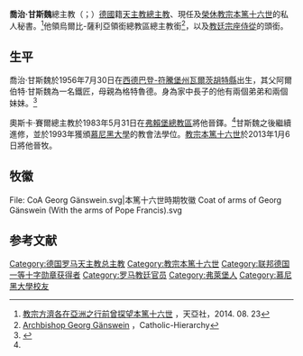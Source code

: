 {{Infobox Christian leader
| honorific-prefix = 
| name             = 喬治·甘斯魏<br />Georg Gänswein
| honorific-suffix =
| native_name      =
| native_name_lang =
| title            = {{link-en|教宗府|Prefecture of the Papal Household|教宗府總監}}
| image            = Exsequien Joachim Meisner-7798.jpg
| image_size       = 250px
| alt              =
| church           =
| archdiocese      =
| province         =
| metropolis       =
| diocese          =
| see              = 
| elected          =
| appointed        = 2012年12月7日
| term             =
| term_start       = 2013年1月6日
| quashed          =
| term_end         =
| predecessor      = [[雅各伯·彌額爾·哈維|雅各伯·彌額爾·哈維]]
| opposed          =
| successor        = （現任）
| other_post       = {{unbulleted list|本篤十六世私人秘書|烏爾比-薩利亞領銜總教區領銜總主教}}<br>[[蒙席|教廷宗座侍從]]
<!---------- Orders ---------->
| ordination       = 1984年5月31日
| ordained_by      = 奧斯卡·賽爾
| consecration     = 2013年1月6日
| consecrated_by   = [[教宗本篤十六世|教宗本篤十六世]]
| cardinal         =
| rank             = 
<!---------- Personal details ---------->
| birth_name       = Georg Gänswein
| birth_date       = {{birth date and age|1956|07|30|df=yes}}
| birth_place      = [[西德|西德]][[巴登-符騰堡州|巴登-符騰堡州]][[瓦爾茨胡特縣|瓦爾茨胡特縣]]
| death_date       = <!-- {{Death date and age|YYYY|MM|DD|YYYY|MM|DD}} (death date then birth date) -->
| death_place      =
| buried           =
| nationality      = [[德國|德國]]
| religion         = [[天主教|天主教]]
| residence        = [[梵蒂岡|梵蒂岡]]
| parents          =
| occupation       = {{unbulleted list|本篤十六世私人秘書|教宗府總管}}
| profession       =
| education        = 
| alma_mater       = [[慕尼黑大學|慕尼黑大學]]
| motto            = Testimonium perhibere veritati（為給真理作證）
| signature        =
| signature_alt    =
| coat_of_arms     = Coat of arms of Georg Gänswein (With the arms of Pope Francis).svg
| coat_of_arms_alt = CoA Georg Gänswein.svg
}}

'''喬治·甘斯魏'''總主教（{{lang-de|Georg Gänswein}}；{{bd|1956年|3月4日|catIdx= Georg Gänswein}}）[[德國|德國]]籍[[天主教|天主教]][[總主教|總主教]]、現任{{link-en|教宗府|Prefecture of the Papal Household|教宗府總監}}及[[本篤十六世|榮休教宗本篤十六世]]的私人秘書。<ref>[http://china.ucanews.com/2014/08/23/%E6%95%99%E5%AE%97%E6%96%B9%E6%BF%9F%E5%90%84%E5%9C%A8%E4%BA%9E%E6%B4%B2%E4%B9%8B%E8%A1%8C%E5%89%8D%E6%9B%BE%E6%8E%A2%E6%9C%9B%E6%9C%AC%E7%AF%A4%E5%8D%81%E5%85%AD%E4%B8%96/ 教宗方濟各在亞洲之行前曾探望本篤十六世] {{Wayback|url=http://china.ucanews.com/2014/08/23/%E6%95%99%E5%AE%97%E6%96%B9%E6%BF%9F%E5%90%84%E5%9C%A8%E4%BA%9E%E6%B4%B2%E4%B9%8B%E8%A1%8C%E5%89%8D%E6%9B%BE%E6%8E%A2%E6%9C%9B%E6%9C%AC%E7%AF%A4%E5%8D%81%E5%85%AD%E4%B8%96/ |date=20160311051634 }}，天亞社，2014. 08. 23</ref>他領烏爾比-薩利亞領銜總教區總主教銜<ref name="CHie">[http://www.catholic-hierarchy.org/bishop/bganswein.html Archbishop Georg Gänswein] {{Wayback|url=http://www.catholic-hierarchy.org/bishop/bganswein.html |date=20201105004740 }}，Catholic-Hierarchy</ref>，以及[[蒙席|教廷宗座侍從]]的頭銜。

==生平==
喬治·甘斯魏於1956年7月30日在[[西德|西德]][[巴登-符騰堡州|巴登-符騰堡州]][[瓦爾茨胡特縣|瓦爾茨胡特縣]]出生，其父阿爾伯特·甘斯魏為一名鐵匠，母親為格特魯德。身為家中長子的他有兩個弟弟和兩個妹妹。<ref>{{cite web|url=http://vaticaninsider.lastampa.it/en/the-vatican/detail/articolo/georg-gaenswein-20418/|title=Pope appoints Gäenswein Prefect of Pontifical Household and archbishop|publisher=Vatican Insider - [[La_Stampa|La Stampa]]|date=2012-12-07|accessdate=2016-02-27|archive-date=2013-02-11|archive-url=https://web.archive.org/web/20130211164125/http://vaticaninsider.lastampa.it/en/the-vatican/detail/articolo/georg-gaenswein-20418/|dead-url=yes}}</ref>

奧斯卡·賽爾總主教於1983年5月31日在[[天主教弗賴堡總教區|弗賴堡總教區]]將他晉鐸。<ref name="CHie"/>甘斯魏之後繼續進修，並於1993年獲頒[[慕尼黑大學|慕尼黑大學]]的教會法學位。[[教宗本篤十六世|教宗本篤十六世]]於2013年1月6日將他晉牧。

== 牧徽 ==
<gallery>
File: CoA Georg Gänswein.svg|本篤十六世時期牧徽
Coat of arms of Georg Gänswein (With the arms of Pope Francis).svg
</gallery>

==参考文献==
{{reflist}}

{{normdaten}}
{{DEFAULTSORT:ganswein}}
[[Category:德国罗马天主教总主教|Category:德国罗马天主教总主教]]
[[Category:教宗本篤十六世|Category:教宗本篤十六世]]
[[Category:联邦德国一等十字勋章获得者|Category:联邦德国一等十字勋章获得者]]
[[Category:罗马教廷官员|Category:罗马教廷官员]]
[[Category:弗萊堡人|Category:弗萊堡人]]
[[Category:慕尼黑大學校友|Category:慕尼黑大學校友]]